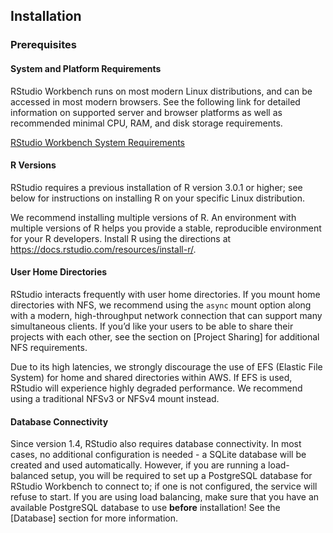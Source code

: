 ## Installation

### Prerequisites

#### System and Platform Requirements

RStudio Workbench runs on most modern Linux distributions, and can be accessed in most modern browsers. See the following link for detailed information on supported server and browser platforms as well as recommended minimal CPU, RAM, and disk storage requirements.

[RStudio Workbench System Requirements](https://docs.rstudio.com/rsp/requirements/)

#### R Versions

RStudio requires a previous installation of R version 3.0.1 or higher; see below for instructions on installing R on your specific Linux distribution.

We recommend installing multiple versions of R. An environment with multiple versions of R helps you provide a stable, reproducible environment for your R developers. Install R using the directions at <https://docs.rstudio.com/resources/install-r/>.

#### User Home Directories

RStudio interacts frequently with user home directories. If you mount home directories with NFS, we recommend using the `async` mount option along with a modern, high-throughput network connection that can support many simultaneous clients. If you'd like your users to be able to share their projects with each other, see the section on [Project Sharing] for additional NFS requirements.

::: {.callout-note}
Due to its high latencies, we strongly discourage the use of EFS (Elastic File System) for home and shared directories within AWS. If EFS is used, RStudio will experience highly degraded performance. We recommend using a traditional NFSv3 or NFSv4 mount instead.
:::

#### Database Connectivity

Since version 1.4, RStudio also requires database connectivity. In most cases, no additional configuration is needed - a SQLite database will be created and used automatically. However, if you are running a load-balanced setup, you will be required to set up a PostgreSQL database for RStudio Workbench to connect to; if one is not configured, the service will refuse to start. If you are using load balancing, make sure that you have an available PostgreSQL database to use **before** installation! See the [Database] section for more information.
